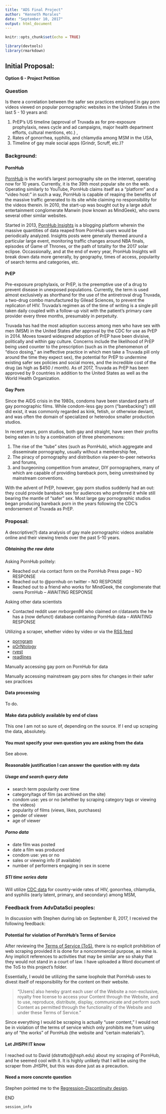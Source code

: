 ```yaml
---
title: "ADS Final Project"
author: "Kenneth Morales"
date: "September 10, 2017"
output: html_document
---
```


```r
knitr::opts_chunk$set(echo = TRUE)
```

```r
library(devtools)
library(rmarkdown)
```

## Initial Proposal:

**Option 6 - Project Petition**

### Question
Is there a correlation between the safer sex practices employed in gay porn videos viewed on popular pornographic websites in the United States in the last 5 - 10 years and:

1. PrEP's US timeline (approval of Truvada as for pre-exposure prophylaxis, news cycle and ad campaigns, major health department efforts, cultural mentions, etc.) ,
2. Rates of gonorrhea, syphilis, and chlamydia among MSM in the USA,
3. Timeline of gay male social apps (Grindr, Scruff, etc.)?

### Background:

#### PornHub

[PornHub](www.pornhub.com) is the world's largest pornography site on the internet, operating now for 10 years. Currently, it is the 39th most popular site on the web. Operating similarly to YouTube, PornHub claims itself as a "platform" and a "video host:" in such a way, PornHub is capable of reaping the benefits of the massive traffic generated to its site while claiming no responsibility for the videos therein. In 2010, the start-up was bought out by a large adult entertainment conglomerate Manwin (now known as MindGeek), who owns several other similar websites.

Started in 2013, [PornHub Insights](https://www.pornhub.com/insights) is a blogging platform wherein the massive quantities of data reaped from PornHub users would be periodically analyzed. Insights posts were generally themed around a particular large event, monitoring traffic changes around NBA finals, episodes of Game of Thrones, or the path of totality for the 2017 solar eclipse. Occassionally, and at the end of every year, PronHub Insights will break down data more generally, by geography, times of access, popularity of search terms and categories, etc.

#### PrEP

Pre-exposure prophylaxis, or PrEP, is the preemptive use of a drug to prevent disease in unexposed populations. Currently, the term is used almost exclusively as shorthand for the use of the antiretroval drug Truvada, a two-drug combo manufactured by Gilead Sciences, to prevent the replicaton of HIV. Truvada's regimen as of the time of writing is a single pill taken daily coupled with a follow-up visit with the patient's primary care provider every three months, presumably in perpetuity.

Truvada has had the most adoption success among men who have sex with men (MSM) in the United States after approval by the CDC for use as PrEP in 2014. Moves toward widespred adoption of PrEP have been divisive, politically and within gay culture. Concerns include the likelihood of PrEP being used counter to the prescription (such as in the phenomenon of "disco dosing," an ineffective practice in which men take a Truvada pill only around the time they expect sex), the potential for PrEP to undermine existing safer sex policies and social mores, and the incredible cost of the drug (as high as $450 / month). As of 2017, Truvada as PrEP has been approved by 9 countries in addition to the United States as well as the World Health Organization.

#### Gay Porn

Since the AIDS crisis in the 1980s, condoms have been standard parts of gay pornographic films. While condom-less gay porn ("barebacking") still did exist, it was commonly regarded as kink, fetish, or otherwise deviant, and was often the domain of specialized or heterodox smaller production studios.

In recent years, porn studios, both gay and straight, have seen their profits being eaten in to by a combination of three phenomenons:

1. The rise of the "tube" sites (such as PornHub), which aggregate and disseminate pornography, usually without a membership fee,
2. The piracy of pornography and distribution via peer-to-peer networks and forums,
3. and burgeoning competition from amateur, DIY pornographers, many of which are capable of providing bareback porn, being unrestrained by mainstream conventions.

With the advent of PrEP, however, gay porn studios suddenly had an out: they could provide bareback sex for audiences who preferred it while still bearing the mantle of "safer" sex. Most large gay pornographic studios began producing bareback porn in the years following the CDC's endorsement of Truvada as PrEP.

### Proposal:

A descriptive(?) data analysis of gay male pornographic videos available online and their viewing trends over the past 5-10 years.

##### Obtaining the raw data

Asking PornHub politely:

* Reached out via contact form on the PornHub Press page -- NO RESPONSE
* Reached out to @pornhub on twitter -- NO RESPONSE
* Reached out to a friend who works for MindGeek, the conglomerate that owns PornHub -- AWAITING RESPONSE

Asking other data scientists

* Contacted reddit user *mrborgen86* who claimed on r/datasets the he has a (now defunct) database containing PornHub data -- AWAITING RESPONSE
	
Utilizing a scraper, whether video by video or via the [RSS feed](https://www.pornhub.com/rss)

* [porngram](https://github.com/sexualitics/porngram)
* [pOrNtology](https://github.com/gedankenstuecke/pOrNtology)
* [rvest](https://github.com/hadley/rvest)
* [readlines](http://www.programmingr.com/content/webscraping-using-readlines-and-rcurl/)
	
Manually accessing gay porn on PornHub for data

Manually accessing mainstream gay porn sites for changes in their safer sex practices
  
#### Data processing

To do.
  
#### Make data publicly available by end of class

This one I am not so sure of, depending on the source. If I end up scraping the data, absolutely.

#### You must specify your own question you are asking from the data

See above.

#### Reasonable justification I can answer the question with my data

##### Usage and search query data

* search term popularity over time
* category/tags of film (as archived on the site)
* condom use: yes or no (whether by scraping category tags or viewing the videos)
* popularity of films (views, likes, purchases)
* gender of viewer
* age of viewer

##### Porno data

* date film was posted
* date a film was produced
* condom use: yes or no
* sales or viewing info (if available)
* number of performers engaging in sex in scene

##### STI time series data

Will utilize [CDC data](https://www.cdc.gov/std/stats15/msm.htm) for country-wide rates of HIV, gonorrhea, chlamydia, and syphilis (early latent, primary, and secondary) among MSM,

### Feedback from AdvDataSci peoples:

In discussion with Stephen during lab on September 8, 2017, I received the following feedback:

#### Potential for violation of PornHub's Terms of Service

After reviewing the [Terms of Service (ToS)](https://www.pornhub.com/information#terms), there is no explicit prohibition of web scraping provided it is done for a noncommercial purpose, as mine is. Any implicit references to activities that may be similar are so shaky that they would not stand in a court of law. I have uploaded a Word document of the ToS to this project's folder.

Essentially, I would be utilizing the same loophole that PornHub uses to divest itself of responsibility for the content on their website.

> "[Users] also hereby grant each user of the Website a non-exclusive, royalty free license to access your Content through the Website, and to use, reproduce, distribute, display, communicate and perform such Content as permitted through the functionality of the Website and under these Terms of Service."

Since everything I would be scraping is actually "user content," I would not be in violation of the terms of service which only prohibits me from using any of "the works" of PornHub (the website and "certain materials").

#### Let JHSPH IT know

I reached out to David (dstratto@jhsph.edu) about my scraping of PornHub, and he seemed cool with it. It is highly unlikely that I will be using the scraper from JHSPH, but this was done just as a precaution.

#### Need a more concrete question

Stephen pointed me to the [Regression-Discontinuity design](https://www.socialresearchmethods.net/kb/quasird.php).



END

```r
session_info
```